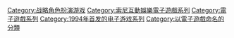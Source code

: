 {{Cat main}}

{{DEFAULTSORT:Arc the Lad}}
[[Category:战略角色扮演游戏|Category:战略角色扮演游戏]]
[[Category:索尼互動娛樂電子遊戲系列|Category:索尼互動娛樂電子遊戲系列]]
[[Category:電子遊戲系列|Category:電子遊戲系列]]
[[Category:1994年首发的电子游戏系列|Category:1994年首发的电子游戏系列]]
[[Category:以電子遊戲命名的分類|Category:以電子遊戲命名的分類]]